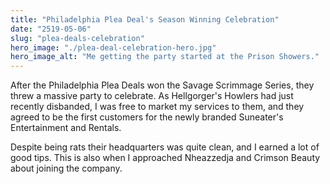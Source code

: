 ```yaml
---
title: "Philadelphia Plea Deal's Season Winning Celebration"
date: "2519-05-06"
slug: "plea-deals-celebration"
hero_image: "./plea-deal-celebration-hero.jpg"
hero_image_alt: "Me getting the party started at the Prison Showers."
---
```


After the Philadelphia Plea Deals won the Savage Scrimmage Series, they threw a massive party to celebrate. As Hellgorger's Howlers had just recently disbanded, I was free to market my services to them, and they agreed to be the first customers for the newly branded Suneater's Entertainment and Rentals.

Despite being rats their headquarters was quite clean, and I earned a lot of good tips. This is also when I approached Nheazzedja and Crimson Beauty about joining the company.